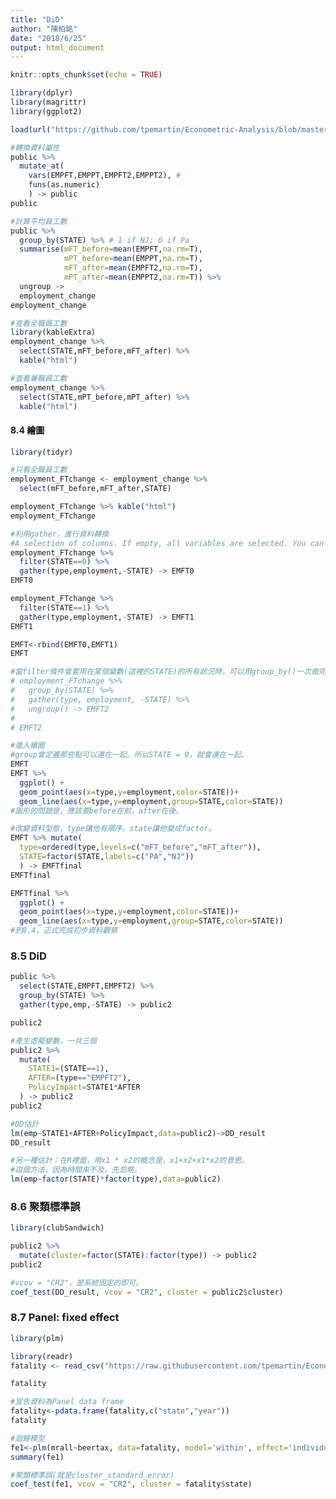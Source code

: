 ```yaml
---
title: "DiD"
author: "陳柏銘"
date: "2018/6/25"
output: html_document
---
```


```r
knitr::opts_chunk$set(echo = TRUE)
```

```r
library(dplyr)
library(magrittr)
library(ggplot2)
```

```r
load(url("https://github.com/tpemartin/Econometric-Analysis/blob/master/data/public.rda?raw=true"))
```

```r
#轉換資料屬性
public %>%
  mutate_at(
    vars(EMPFT,EMPPT,EMPFT2,EMPPT2), #
    funs(as.numeric)
    ) -> public  
public
```

```r
#計算平均員工數
public %>% 
  group_by(STATE) %>% # 1 if NJ; 0 if Pa
  summarise(mFT_before=mean(EMPFT,na.rm=T),
            mPT_before=mean(EMPPT,na.rm=T),
            mFT_after=mean(EMPFT2,na.rm=T),
            mPT_after=mean(EMPPT2,na.rm=T)) %>%
  ungroup ->
  employment_change
employment_change
```

```r
#查看全職員工數
library(kableExtra)
employment_change %>% 
  select(STATE,mFT_before,mFT_after) %>%
  kable("html")
```

```r
#查看兼職員工數
employment_change %>% 
  select(STATE,mPT_before,mPT_after) %>%
  kable("html")
```

#### 8.4 繪圖
```r
library(tidyr)
```

```r
#只看全職員工數
employment_FTchange <- employment_change %>%
  select(mFT_before,mFT_after,STATE)

employment_FTchange %>% kable("html")
employment_FTchange
```

```r
#利用gather，進行資料轉換
#A selection of columns. If empty, all variables are selected. You can supply bare variable names, select all variables between x and z with x:z, exclude y with -y. 
employment_FTchange %>% 
  filter(STATE==0) %>%
  gather(type,employment,-STATE) -> EMFT0
EMFT0

employment_FTchange %>% 
  filter(STATE==1) %>%
  gather(type,employment,-STATE) -> EMFT1
EMFT1

EMFT<-rbind(EMFT0,EMFT1)
EMFT

```

```r
#當filter條件會套用在某個變數(這裡的STATE)的所有狀況時，可以用group_by()一次做完。你會怎麼改寫上述程式？
# employment_FTchange %>% 
#   group_by(STATE) %>% 
#   gather(type, employment, -STATE) %>%
#   ungroup() -> EMFT2
#    
# EMFT2
```

```r
#進入繪圖
#group會定義那些點可以連在一起。所以STATE = 0，就會連在一起。
EMFT
EMFT %>% 
  ggplot() +
  geom_point(aes(x=type,y=employment,color=STATE))+
  geom_line(aes(x=type,y=employment,group=STATE,color=STATE))
#圖形的問題是，應該要before在前，after在後。
```

```r
#改變資料型態，type讓他有順序。state讓他變成factor。
EMFT %>% mutate(
  type=ordered(type,levels=c("mFT_before","mFT_after")),
  STATE=factor(STATE,labels=c("PA","NJ"))
  ) -> EMFTfinal
EMFTfinal
```

```r
EMFTfinal %>% 
  ggplot() +
  geom_point(aes(x=type,y=employment,color=STATE))+
  geom_line(aes(x=type,y=employment,group=STATE,color=STATE))
#到8.4，正式完成初步資料觀察
```

### 8.5  DiD
```r
public %>% 
  select(STATE,EMPFT,EMPFT2) %>%
  group_by(STATE) %>%
  gather(type,emp,-STATE) -> public2

public2
```

```r
#產生虛擬變數，一共三個
public2 %>%
  mutate(
    STATE1=(STATE==1),
    AFTER=(type=="EMPFT2"),
    PolicyImpact=STATE1*AFTER
  ) -> public2
public2
```

```r
#DD估計
lm(emp~STATE1+AFTER+PolicyImpact,data=public2)->DD_result
DD_result
```

```r
#另一種估計：在R裡面，用x1 * x2的概念是，x1+x2+x1*x2的意思。
#這個方法，因為時間來不及，先忽略。
lm(emp~factor(STATE)*factor(type),data=public2)
```

### 8.6  聚類標準誤
```r
library(clubSandwich)
```

```r
public2 %>% 
  mutate(cluster=factor(STATE):factor(type)) -> public2
public2
```

```r
#vcov = "CR2"，是系統固定的即可。
coef_test(DD_result, vcov = "CR2", cluster = public2$cluster)
```

### 8.7 Panel: fixed effect
```r
library(plm)
```

```r
library(readr)
fatality <- read_csv("https://raw.githubusercontent.com/tpemartin/Econometric-Analysis/master/Part%20II/fatality.csv")

fatality
```

```r
#宣告資料為Panel data frame
fatality<-pdata.frame(fatality,c("state","year"))
fatality
```

```r
#迴歸模型
fe1<-plm(mrall~beertax, data=fatality, model='within', effect='individual')
summary(fe1)
```

```r
#聚類標準誤(就是cluster_standard_error)
coef_test(fe1, vcov = "CR2", cluster = fatality$state)
```


